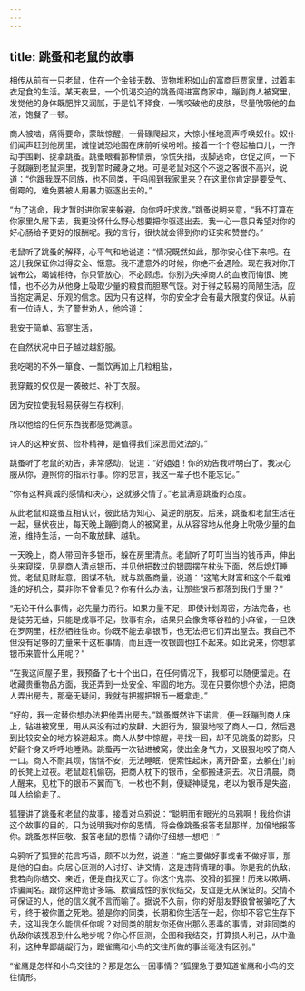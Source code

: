 ```yaml
---
---
---
```

title: 跳蚤和老鼠的故事
---




相传从前有一只老鼠，住在一个金钱无数、货物堆积如山的富商巨贾家里，过着丰衣足食的生活。某天夜里，一个饥渴交迫的跳蚤闯进富商家中，蹦到商人被窝里，发觉他的身体既肥胖又润腻，于是饥不择食，一嘴咬破他的皮肤，尽量吮吸他的血液，饱餐了一顿。

商人被啮，痛得要命，蒙眬惊醒，一骨碌爬起来，大惊小怪地高声呼唤奴仆。奴仆们闻声赶到他房里，诚惶诚恐地围在床前听候吩咐。接着一个个卷起袖口儿，一齐动手围剿、捉拿跳蚤。跳蚤眼看那种情景，惊慌失措，拔脚逃命，仓促之间，一下子就蹦到老鼠洞里，找到暂时藏身之地。可是老鼠对这个不速之客很不高兴，说道：“你跟我既不同族，也不同类，干吗闯到我家里来？在这里你肯定是要受气、倒霉的，难免要被人用暴力驱逐出去的。”

“为了逃命，我才暂时进你家来躲避，向你呼吁求救。”跳蚤说明来意，“我不打算在你家里久居下去，我更没怀什么野心想要把你驱逐出去。我一心一意只希望对你的好心肠给予更好的报酬呢。我的言行，很快就会得到你的证实和赞誉的。”

老鼠听了跳蚤的解释，心平气和地说道：“情况既然如此，那你安心住下来吧。在这儿我保证你过得安全、惬意。我不遭意外的时候，你绝不会遇险。现在我对你开诚布公，竭诚相待，你只管放心，不必顾虑。你别为失掉商人的血液而悔恨、惋惜，也不必为从他身上吸取少量的粮食而胆寒气馁。对于得之较易的简陋生活，应当抱定满足、乐观的信念。因为只有这样，你的安全才会有最大限度的保证。从前有一位诗人，为了警世劝人，他吟道：

我安于简单、寂寥生活，

在自然状况中日子越过越舒服。

我吃喝的不外一箪食、一瓢饮再加上几粒粗盐，

我穿戴的仅仅是一袭破烂、补丁衣服。

因为安拉使我轻易获得生存权利，

所以他给的任何东西我都感觉满意。

诗人的这种安贫、俭朴精神，是值得我们深思而效法的。”

跳蚤听了老鼠的劝告，非常感动，说道：“好姐姐！你的劝告我听明白了。我决心服从你，遵照你的指示行事。你的忠言，我这一辈子也不能忘记。”

“你有这种真诚的感情和决心，这就够交情了。”老鼠满意跳蚤的态度。

从此老鼠和跳蚤互相认识，彼此结为知心、莫逆的朋友。后来，跳蚤和老鼠生活在一起，昼伏夜出，每天晚上蹦到商人的被窝里，从从容容地从他身上吮吸少量的血液，维持生活，一向不敢放肆、越轨。

一天晚上，商人带回许多银币，躲在房里清点。老鼠听了叮叮当当的钱币声，伸出头来窥探，见是商人清点银币，并见他把数过的银圆摆在枕头下面，然后熄灯睡觉。老鼠见财起意，图谋不轨，就与跳蚤商量，说道：“这笔大财富和这个千载难逢的好机会，莫非你不曾看见？你有什么办法，让那些银币都落到我们手里？”

“无论干什么事情，必先量力而行。如果力量不足，即使计划周密，方法完备，也是徒劳无益，只能是成事不足，败事有余，结果只会像贪啄谷粒的小麻雀，一旦跌在罗网里，枉然牺牲性命。你既不能去拿银币，也无法把它们弄出屋去。我自己不但没有足够的力量来干这桩事情，而且连一枚银圆也扛不起来。如此说来，你想拿银币来管什么用呢？”

“在我这间屋子里，我预备了七十个出口，在任何情况下，我都可以随便溜走。在收藏贵重物品方面，我还弄到一处安全、牢固的地方。现在只要你想个办法，把商人弄出房去，那毫无疑问，我就有把握把银币一概拿走。”

“好的，我一定替你想办法把他弄出房去。”跳蚤慨然许下诺言，便一跃蹦到商人床上，钻进被窝里，用从来没有过的放肆、大胆行为，狠狠地咬了商人一口，然后退到比较安全的地方躲避起来。商人从梦中惊醒，寻找一回，却不见跳蚤的踪影，只好翻个身又呼呼地睡熟。跳蚤再一次钻进被窝，使出全身气力，又狠狠地咬了商人一口。商人不耐其烦，惴惴不安，无法睡眠，便索性起床，离开卧室，去躺在门前的长凳上过夜。老鼠趁机偷窃，把商人枕下的银币，全都搬进洞去。次日清晨，商人醒来，见枕下的银币不翼而飞，一枚也不剩，便疑神疑鬼，老以为银币是失盗，叫人给偷走了。

狐狸讲了跳蚤和老鼠的故事，接着对乌鸦说：“聪明而有眼光的乌鸦啊！我给你讲这个故事的目的，只为说明我对你的恩情，将会像跳蚤报答老鼠那样，加倍地报答你。跳蚤怎样回敬、报答老鼠的恩情？请你仔细想一想吧！”

乌鸦听了狐狸的花言巧语，颇不以为然，说道：“施主要做好事或者不做好事，那是他的自由。向居心叵测的人讨好、讲交情，这是违背情理的事。你是我的仇敌，我若向你结交、亲近，便是自找灭亡了。你这个鬼祟、狡猾的狐狸！历来以欺瞒、诈骗闻名。跟你这种诡计多端、欺骗成性的家伙结交，友谊是无从保证的。交情不可保证的人，他的信义就不言而喻了。据说不久前，你的好朋友野狼曾被骗吃了大亏，终于被你置之死地。狼是你的同类，长期和你生活在一起，你却不容它生存下去，这叫我怎么能信任你呢？对同类的朋友你还做出那么恶毒的事情，对非同类的仇敌你该残忍到什么地步呢？你心怀叵测，企图和我结交，打算损人利己，从中渔利，这种卑鄙龌龊行为，跟雀鹰和小鸟的交往所做的事丝毫没有区别。”

“雀鹰是怎样和小鸟交往的？那是怎么一回事情？”狐狸急于要知道雀鹰和小鸟的交往情形。